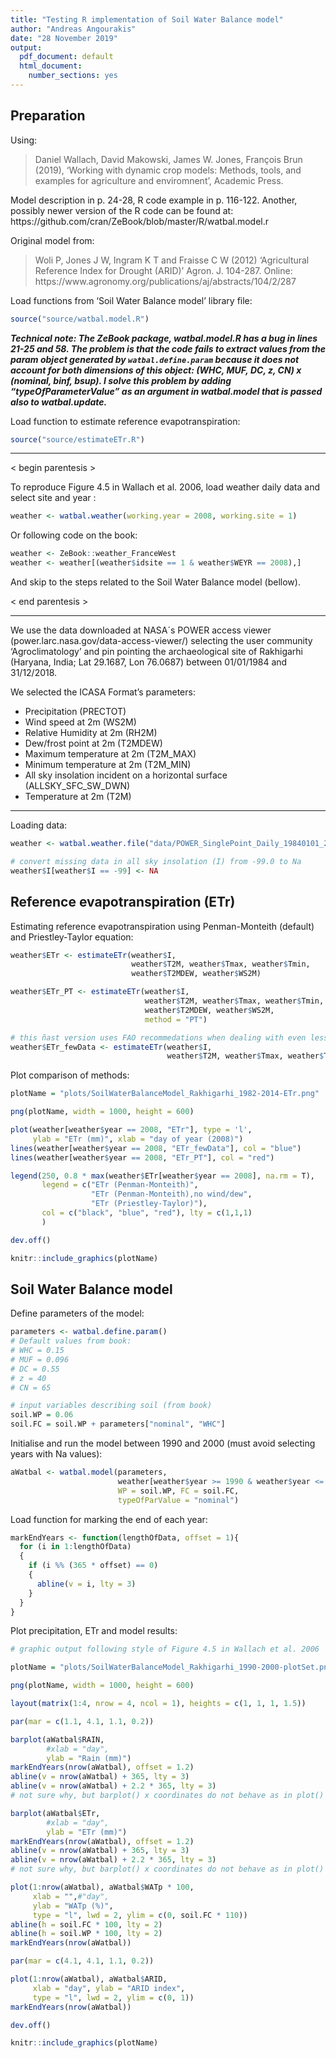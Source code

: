```yaml
---
title: "Testing R implementation of Soil Water Balance model"
author: "Andreas Angourakis"
date: "28 November 2019"
output:
  pdf_document: default
  html_document:
    number_sections: yes
---
```


## Preparation

Using:

>Daniel Wallach, David Makowski, James W. Jones, François Brun (2019), 'Working with dynamic crop models: Methods, tools, and examples for agriculture and enviromnent', Academic Press.

Model description in p. 24-28, R code example in p. 116-122. Another, possibly newer version of the R code can be found at: https://github.com/cran/ZeBook/blob/master/R/watbal.model.r

Original model from:

>Woli P, Jones J W, Ingram K T and Fraisse C W (2012) 'Agricultural Reference Index for Drought (ARID)' Agron. J. 104-287. Online: https://www.agronomy.org/publications/aj/abstracts/104/2/287

Load functions from 'Soil Water Balance model' library file:

```r
source("source/watbal.model.R")
```

**_Technical note: The ZeBook package, watbal.model.R has a bug in lines 21-25 and 58. The problem is that the code fails to extract values from the param object generated by `watbal.define.param` because it does not account for both dimensions of this object: (WHC, MUF, DC, z, CN) x (nominal, binf, bsup). I solve this problem by adding "typeOfParameterValue" as an argument in watbal.model that is passed also to watbal.update._**

Load function to estimate reference evapotranspiration:

```r
source("source/estimateETr.R")
```

---

< begin parentesis >

To reproduce Figure 4.5 in Wallach et al. 2006, load weather daily data and select site and year :

```r
weather <- watbal.weather(working.year = 2008, working.site = 1)
```

Or following code on the book:

```r
weather <- ZeBook::weather_FranceWest
weather <- weather[(weather$idsite == 1 & weather$WEYR == 2008),]
```

And skip to the steps related to the Soil Water Balance model (bellow).

< end parentesis >

---

We use the data downloaded at NASA´s POWER access viewer (power.larc.nasa.gov/data-access-viewer/) selecting the user community 'Agroclimatology' and pin pointing the archaeological site of Rakhigarhi (Haryana, India; Lat 29.1687, Lon 76.0687) between 01/01/1984 and 31/12/2018.

We selected the ICASA Format's parameters:

- Precipitation (PRECTOT)  
- Wind speed at 2m (WS2M)  
- Relative Humidity at 2m (RH2M)  
- Dew/frost point at 2m (T2MDEW)  
- Maximum temperature at 2m (T2M_MAX)  
- Minimum temperature at 2m (T2M_MIN)  
- All sky insolation incident on a horizontal surface (ALLSKY_SFC_SW_DWN)  
- Temperature at 2m (T2M)

---

Loading data:

```r
weather <- watbal.weather.file("data/POWER_SinglePoint_Daily_19840101_20181231_029d17N_076d70E_0bd5f9c2.csv", year = 1984:2018)

# convert missing data in all sky insolation (I) from -99.0 to Na
weather$I[weather$I == -99] <- NA
```

## Reference evapotranspiration (ETr)

Estimating reference evapotranspiration using Penman-Monteith (default) and Priestley-Taylor equation:

```r
weather$ETr <- estimateETr(weather$I, 
                           weather$T2M, weather$Tmax, weather$Tmin, 
                           weather$T2MDEW, weather$WS2M)

weather$ETr_PT <- estimateETr(weather$I, 
                              weather$T2M, weather$Tmax, weather$Tmin, 
                              weather$T2MDEW, weather$WS2M, 
                              method = "PT")

# this ñast version uses FAO recommedations when dealing with even less input data:
weather$ETr_fewData <- estimateETr(weather$I, 
                                   weather$T2M, weather$Tmax, weather$Tmin)
```

Plot comparison of methods:

```r
plotName = "plots/SoilWaterBalanceModel_Rakhigarhi_1982-2014-ETr.png"

png(plotName, width = 1000, height = 600)

plot(weather[weather$year == 2008, "ETr"], type = 'l',
     ylab = "ETr (mm)", xlab = "day of year (2008)")
lines(weather[weather$year == 2008, "ETr_fewData"], col = "blue")
lines(weather[weather$year == 2008, "ETr_PT"], col = "red")

legend(250, 0.8 * max(weather$ETr[weather$year == 2008], na.rm = T), 
       legend = c("ETr (Penman-Monteith)", 
                  "ETr (Penman-Monteith),no wind/dew", 
                  "ETr (Priestley-Taylor)"),
       col = c("black", "blue", "red"), lty = c(1,1,1)
       )

dev.off()
```

```r
knitr::include_graphics(plotName)
```

## Soil Water Balance model

Define parameters of the model:

```r
parameters <- watbal.define.param()
# Default values from book:
# WHC = 0.15
# MUF = 0.096
# DC = 0.55
# z = 40
# CN = 65

# input variables describing soil (from book)
soil.WP = 0.06
soil.FC = soil.WP + parameters["nominal", "WHC"]
```

Initialise and run the model between 1990 and 2000 (must avoid selecting years with Na values):

```r
aWatbal <- watbal.model(parameters, 
                        weather[weather$year >= 1990 & weather$year <= 2000,], 
                        WP = soil.WP, FC = soil.FC, 
                        typeOfParValue = "nominal")
```

Load function for marking the end of each year:

```r
markEndYears <- function(lengthOfData, offset = 1){
  for (i in 1:lengthOfData)
  {
    if (i %% (365 * offset) == 0)
    {
      abline(v = i, lty = 3)
    }
  }
}
```

Plot precipitation, ETr and model results:

```r
# graphic output following style of Figure 4.5 in Wallach et al. 2006

plotName = "plots/SoilWaterBalanceModel_Rakhigarhi_1990-2000-plotSet.png"

png(plotName, width = 1000, height = 600)

layout(matrix(1:4, nrow = 4, ncol = 1), heights = c(1, 1, 1, 1.5))

par(mar = c(1.1, 4.1, 1.1, 0.2))

barplot(aWatbal$RAIN, 
        #xlab = "day", 
        ylab = "Rain (mm)")
markEndYears(nrow(aWatbal), offset = 1.2)
abline(v = nrow(aWatbal) + 365, lty = 3)
abline(v = nrow(aWatbal) + 2.2 * 365, lty = 3)
# not sure why, but barplot() x coordinates do not behave as in plot()

barplot(aWatbal$ETr, 
        #xlab = "day", 
        ylab = "ETr (mm)")
markEndYears(nrow(aWatbal), offset = 1.2)
abline(v = nrow(aWatbal) + 365, lty = 3)
abline(v = nrow(aWatbal) + 2.2 * 365, lty = 3)
# not sure why, but barplot() x coordinates do not behave as in plot()

plot(1:nrow(aWatbal), aWatbal$WATp * 100, 
     xlab = "",#"day", 
     ylab = "WATp (%)",
     type = "l", lwd = 2, ylim = c(0, soil.FC * 110))
abline(h = soil.FC * 100, lty = 2)
abline(h = soil.WP * 100, lty = 2)
markEndYears(nrow(aWatbal))

par(mar = c(4.1, 4.1, 1.1, 0.2))

plot(1:nrow(aWatbal), aWatbal$ARID, 
     xlab = "day", ylab = "ARID index",
     type = "l", lwd = 2, ylim = c(0, 1))
markEndYears(nrow(aWatbal))

dev.off()
```

```r
knitr::include_graphics(plotName)
```
